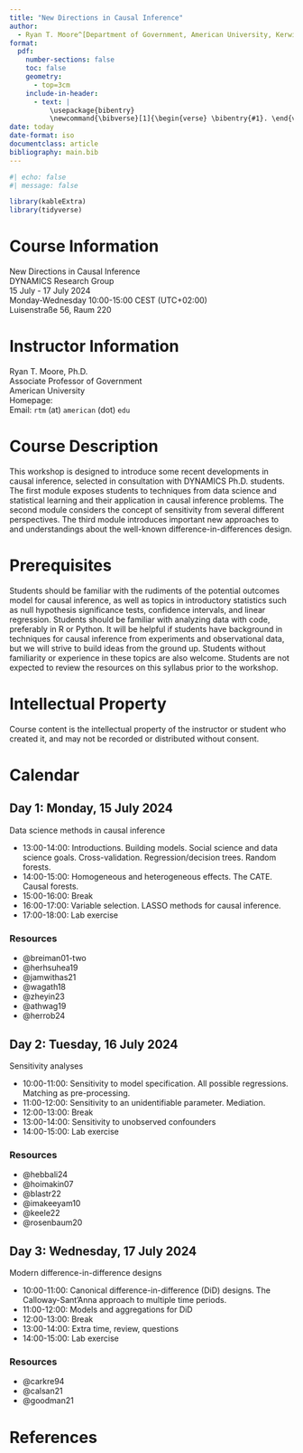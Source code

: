```yaml
---
title: "New Directions in Causal Inference"
author: 
  - Ryan T. Moore^[Department of Government, American University, Kerwin Hall 228, 4400 Massachusetts Avenue NW, Washington DC 20016-8130. +1 202.885.6470 (tel); `rtm` (at) `american` (dot) `edu`; http://ryantmoore.org.]
format: 
  pdf:
    number-sections: false
    toc: false
    geometry: 
      - top=3cm
    include-in-header: 
      - text: |
          \usepackage{bibentry}
          \newcommand{\bibverse}[1]{\begin{verse} \bibentry{#1}. \end{verse}}
date: today
date-format: iso
documentclass: article
bibliography: main.bib
---
```


```r
#| echo: false
#| message: false

library(kableExtra)
library(tidyverse)
```

# Course Information

New Directions in Causal Inference   
DYNAMICS Research Group  
15 July - 17 July 2024  
Monday-Wednesday 10:00-15:00 CEST (UTC+02:00)  
Luisenstraße 56, Raum 220

# Instructor Information

Ryan T. Moore, Ph.D.  
Associate Professor of Government  
American University  
Homepage: \url{http://www.ryantmoore.org}  
Email: `rtm` (at) `american` (dot) `edu`  

# Course Description {#sec-description}

This workshop is designed to introduce some recent developments in causal inference, selected in consultation with DYNAMICS Ph.D. students. The first module exposes students to techniques from data science and statistical learning and their application in causal inference problems. The second module considers the concept of sensitivity from several different perspectives. The third module introduces important new approaches to and understandings about the well-known difference-in-differences design.

# Prerequisites 

Students should be familiar with the rudiments of the potential outcomes model for causal inference, as well as topics in introductory statistics such as null hypothesis significance tests, confidence intervals, and linear regression. Students should be familiar with analyzing data with code, preferably in R or Python. It will be helpful if students have background in techniques for causal inference from experiments and observational data, but we will strive to build ideas from the ground up. Students without familiarity or experience in these topics are also welcome. Students are not expected to review the resources on this syllabus prior to the workshop.

# Intellectual Property

Course content is the intellectual property of the instructor or student who created it, and may not be recorded or distributed without consent.

# Calendar

## Day 1: Monday, 15 July 2024

Data science methods in causal inference

* 13:00-14:00: Introductions. Building models. Social science and data science goals. Cross-validation. Regression/decision trees. Random forests.
* 14:00-15:00: Homogeneous and heterogeneous effects. The CATE. Causal forests.
* 15:00-16:00: Break
* 16:00-17:00: Variable selection. LASSO methods for causal inference.
* 17:00-18:00: Lab exercise

### Resources

- @breiman01-two
- @herhsuhea19
- @jamwithas21  
- @wagath18
- @zheyin23
- @athwag19  
- @herrob24

## Day 2: Tuesday, 16 July 2024

Sensitivity analyses

* 10:00-11:00: Sensitivity to model specification. All possible regressions. Matching as pre-processing.
* 11:00-12:00: Sensitivity to an unidentifiable parameter. Mediation.
* 12:00-13:00: Break
* 13:00-14:00: Sensitivity to unobserved confounders
* 14:00-15:00: Lab exercise

### Resources

- @hebbali24
- @hoimakin07
- @blastr22  
- @imakeeyam10  
- @keele22
- @rosenbaum20

## Day 3: Wednesday, 17 July 2024

Modern difference-in-difference designs

* 10:00-11:00: Canonical difference-in-difference (DiD) designs. The Calloway-Sant'Anna approach to multiple time periods.
* 11:00-12:00: Models and aggregations for DiD
* 12:00-13:00: Break
* 13:00-14:00: Extra time, review, questions
* 14:00-15:00: Lab exercise

### Resources

<!-- \nobibliography* -->
<!-- \bibverse{gergre12} -->

- @carkre94
- @calsan21
- @goodman21



<!-- | Col1 | Col2 | Col3 | -->
<!-- |------|------|------| -->
<!-- | A    | B    | C    | -->
<!-- | E    | F    | G    | -->
<!-- | A    | G    | G    | -->

<!-- : My Caption {#tbl-letters} -->

<!-- See @tbl-letters. -->


\clearpage

# References
